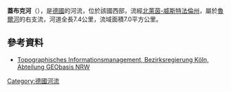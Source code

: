 {{Onesource|time=2020-07-26T03:05:15+00:00}}
{{Coord|51|20|46.61|N|8|12|17.12|E|display=title}}

'''蓋布克河'''（{{lang-de|Gebke}}），是[[德國|德國]]的河流，位於該國西部，流經[[北萊茵-威斯特法倫州|北萊茵-威斯特法倫州]]，屬於[[魯爾河|魯爾河]]的右支流，河道全長7.4公里，流域面積7.0平方公里。

==參考資料==
* [http://www.tim-online.nrw.de/tim-online/nutzung/index.html Topographisches Informationsmanagement, Bezirksregierung Köln, Abteilung GEObasis NRW]

{{Germany-geo-stub}}
[[Category:德國河流|Category:德國河流]]